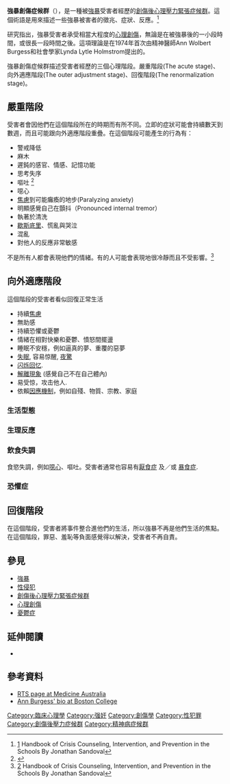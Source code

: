 {{Refimprove|date=2008年9月}}
{{强奸}}
{{性暴力}}
'''強暴創傷症候群'''（{{lang|en|Rape trauma syndrome}}），是一種被[[強姦|強暴]]受害者經歷的[[創傷後心理壓力緊張症候群|創傷後心理壓力緊張症候群]]。這個術語是用來描述一些強暴被害者的徵兆、症狀、反應。<ref>[http://books.google.ie/books?id=xwycCgCFIQsC&pg=RA1-PA140&dq=Burgess+and+Holstrom&client=firefox-a&sig=6IGO2zXbt8O1geYbSBJoLlBqyXY#PRA1-PA140,M1] Handbook of Crisis Counseling, Intervention, and Prevention in the Schools By Jonathan Sandoval</ref>

研究指出，強暴受害者承受相當大程度的[[心理創傷|心理創傷]]，無論是在被強暴後的一小段時間，或很長一段時間之後。這項理論是在1974年首次由精神醫師Ann Wolbert Burgess和社會學家Lynda Lytle Holmstrom提出的。

強暴創傷症候群描述受害者經歷的三個心理階段。嚴重階段(The acute stage)、向外適應階段(The outer adjustment stage)、回復階段(The renormalization stage)。

==嚴重階段==
受害者會因他們在這個階段所在的時期而有所不同。立即的症狀可能會持續數天到數週，而且可能跟向外適應階段重疊。在這個階段可能產生的行為有：
* 警戒降低
* 麻木
* 遲鈍的感官、情感、記憶功能
* 思考失序
* 嘔吐 <ref>{{Cite web |url=http://web.uct.ac.za/depts/sjrp/publicat/rape.htm |title=What is Rape Trauma Syndrome?<!-- Bot generated title --> |accessdate=2009-01-17 |archive-date=2008-03-17 |archive-url=https://web.archive.org/web/20080317034912/http://web.uct.ac.za/depts/sjrp/publicat/rape.htm |dead-url=yes }}</ref>
* 噁心
* [[焦慮|焦慮]]到可能癱瘓的地步(Paralyzing anxiety)
* 明顯感覺自己在顫抖（Pronounced internal tremor）
* 執著於清洗
* [[歇斯底里|歇斯底里]]、慌亂與哭泣
* 混亂
* 對他人的反應非常敏感

不是所有人都會表現他們的情緒。有的人可能會表現地很冷靜而且不受影響。<ref>[http://books.google.ie/books?id=xwycCgCFIQsC&pg=RA1-PA140&dq=Burgess+and+Holstrom&client=firefox-a&sig=6IGO2zXbt8O1geYbSBJoLlBqyXY#PRA1-PA139,M1]  Handbook of Crisis Counseling, Intervention, and Prevention in the Schools By Jonathan Sandoval</ref>

==向外適應階段==
這個階段的受害者看似回復正常生活

* 持續[[焦慮|焦慮]]
* 無助感
* 持續恐懼或憂鬱
* 情緒在相對快樂和憂鬱、憤怒間擺盪
* 睡眠不安穩，例如逼真的夢、重覆的惡夢
* [[失眠|失眠]], 容易惊醒, [[夜驚|夜驚]]
* [[闪烁回忆|闪烁回忆]].
* [[解離症|解離現象]] (感覺自己不在自己體內)
* 易受惊，攻击他人.
* 依賴[[因應機制|因應機制]]，例如自殘、物質、宗教、家庭

===生活型態===

===生理反應===

===飲食失調===
食慾失調，例如[[噁心|噁心]]、嘔吐。受害者通常也容易有[[厭食症|厭食症]] 及／或 [[暴食症|暴食症]].

===恐懼症===

==回復階段==
在這個階段，受害者將事件整合進他們的生活，所以強暴不再是他們生活的焦點。在這個階段，罪惡、羞恥等負面感覺得以解決，受害者不再自責。

==參見==
*[[強姦|強暴]]
*[[性侵犯|性侵犯]]
*[[創傷後心理壓力緊張症候群|創傷後心理壓力緊張症候群]]
*[[心理創傷|心理創傷]]
*[[憂鬱症|憂鬱症]]

==延伸閱讀==
* {{cite book |author=Burgess, Holstrom |title= Rape Trauma Syndrome  |publisher=American Psychiatric Association |location=Boston, Mass |year=1978 |pages= |isbn= |oclc= |doi= |accessdate=}}

==參考資料==
{{reflist|2}}
*[https://web.archive.org/web/20070210011155/http://www.medicineau.net.au/clinical/psychiatry/rts.html RTS page at Medicine Australia]
*[http://www.bc.edu/schools/son/faculty/burgess.html Ann Burgess' bio at Boston College] {{Wayback|url=http://www.bc.edu/schools/son/faculty/burgess.html |date=20090119173142 }}

[[Category:臨床心理學|Category:臨床心理學]]
[[Category:强奸|Category:强奸]]
[[Category:創傷學|Category:創傷學]]
[[Category:性犯罪|Category:性犯罪]]
[[Category:創傷後壓力症候群|Category:創傷後壓力症候群]]
[[Category:精神病症候群|Category:精神病症候群]]